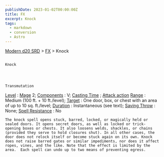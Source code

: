 ```yaml
---
publishDate: 2023-01-02T00:00:00Z
title: FX
excerpt: Knock
tags:
  - markdown
  - conversion
  - Astro
---
```


[Modern d20 SRD](/#modernD20) >
[FX](modern-d20-srd-fx-index) > Knock

##

    Knock




    Transmutation

[Level](modern-d20-srd-fx-level)
:
[Mage](modern-d20-srd-classes-advanced-mage)
2;
[Components](modern-d20-srd-fx-components)
: V;
[Casting Time](modern-d20-srd-fx-casting-time)
;
[Attack action](modern-d20-srd-combat-attack-actions)
[Range](modern-d20-srd-fx-range)
: Medium (100 ft. + 10 ft./level);
[Target](modern-d20-srd-fx-target)
: One door, box, or chest with an area of up to 10 sq. ft./level;
[Duration](modern-d20-srd-fx-duration)
: Instantaneous (see text);
[Saving Throw](modern-d20-srd-basics-saving-throws)
: None;
[Spell Resistance](modern-d20-srd-special-abilities-spell-resistance)
: No

    The knock spell opens stuck, barred, locked, or magically held or sealed doors. It opens secret doors, as well as locked or trick-opening boxes or chests. It also loosens welds, shackles, or chains (provided they serve to hold closures shut). In all other cases, the door does not relock itself or become stuck again on its own. Knock does not raise barred gates or similar impediments, nor does it affect ropes, vines, and the like. Note that the effect is limited by the area.  Each spell can undo up to two means of preventing egress.
